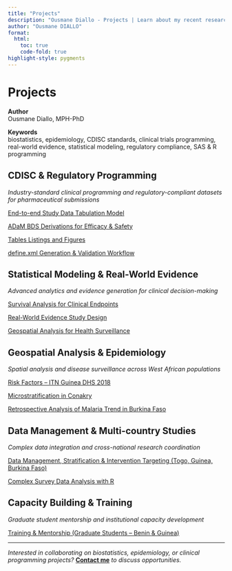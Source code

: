 ```yaml
---
title: "Projects"
description: "Ousmane Diallo - Projects | Learn about my recent research projects and clinical programming work here."
author: "Ousmane DIALLO"
format:
  html:
    toc: true
    code-fold: true
highlight-style: pygments
---
```


# Projects

**Author**  
Ousmane Diallo, MPH-PhD

**Keywords**  
biostatistics, epidemiology, CDISC standards, clinical trials programming, real-world evidence, statistical modeling, regulatory compliance, SAS & R programming

## CDISC & Regulatory Programming
*Industry-standard clinical programming and regulatory-compliant datasets for pharmaceutical submissions*

[End-to-end Study Data Tabulation Model](projects/cdisc-sdtm.html)

[ADaM BDS Derivations for Efficacy & Safety](projects/ADaM BDS Derivations for Efficacy & Safety.html)

[Tables Listings and Figures](projects/Tables Listings and Figures.html)

[define.xml Generation & Validation Workflow](projects/sdtm-validation-project.html)

## Statistical Modeling & Real-World Evidence
*Advanced analytics and evidence generation for clinical decision-making*

[Survival Analysis for Clinical Endpoints](projects/survival-analysis-clinical.html)

[Real-World Evidence Study Design](projects/rwe-study-design.html)

[Geospatial Analysis for Health Surveillance](projects/geospatial-health-surveillance.html)

## Geospatial Analysis & Epidemiology
*Spatial analysis and disease surveillance across West African populations*

[Risk Factors – ITN Guinea DHS 2018](projects/risk_factors.html)

[Microstratification in Conakry](projects/microstratification-conakry.html)

[Retrospective Analysis of Malaria Trend in Burkina Faso](projects/retrospective_analysis.html)

## Data Management & Multi-country Studies

*Complex data integration and cross-national research coordination*

[Data Management, Stratification & Intervention Targeting (Togo, Guinea, Burkina Faso)](projects/snt-stratification-targeting.html)

[Complex Survey Data Analysis with R](projects/complex-survey-analysis.html)

## Capacity Building & Training

*Graduate student mentorship and institutional capacity development*

[Training & Mentorship (Graduate Students – Benin & Guinea)](projects/training-mentorship-2020-2024.html)

---

*Interested in collaborating on biostatistics, epidemiology, or clinical programming projects?* **[Contact me](contact.qmd)** *to discuss opportunities.*

